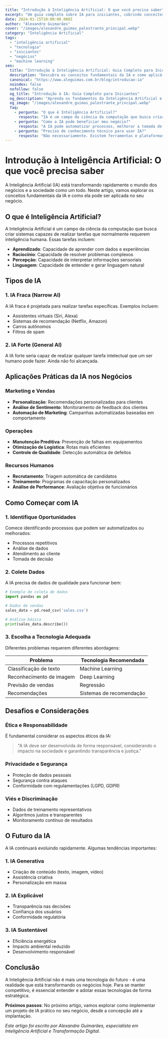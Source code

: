```yaml
---
title: "Introdução à Inteligência Artificial: O que você precisa saber"
excerpt: "Um guia completo sobre IA para iniciantes, cobrindo conceitos fundamentais e aplicações práticas no mundo dos negócios."
date: 2024-01-15T10:00:00.000Z
author: "Alexandre Guimarães"
cover: "/images/alexandre_guimas_palestrante_principal.webp"
category: "Inteligência Artificial"
tags:
  - "inteligência artificial"
  - "tecnologia"
  - "iniciantes"
  - "negócios"
  - "machine learning"
seo:
  title: "Introdução à Inteligência Artificial: Guia Completo para Iniciantes"
  description: "Descubra os conceitos fundamentais da IA e como aplicá-la no seu negócio. Guia prático com exemplos reais e casos de uso."
  canonical: "https://www.aleguimas.com.br/blog/introducao-ia"
  noindex: false
  nofollow: false
  og_title: "Introdução à IA: Guia Completo para Iniciantes"
  og_description: "Aprenda os fundamentos da Inteligência Artificial e como transformar seu negócio com IA."
  og_image: "/images/alexandre_guimas_palestrante_principal.webp"
  faq:
    - pergunta: "O que é Inteligência Artificial?"
      resposta: "IA é um campo da ciência da computação que busca criar sistemas capazes de realizar tarefas que normalmente requerem inteligência humana."
    - pergunta: "Como a IA pode beneficiar meu negócio?"
      resposta: "A IA pode automatizar processos, melhorar a tomada de decisão, personalizar experiências do cliente e otimizar operações."
    - pergunta: "Preciso de conhecimento técnico para usar IA?"
      resposta: "Não necessariamente. Existem ferramentas e plataformas que facilitam o uso de IA sem conhecimento técnico profundo."
---
```


# Introdução à Inteligência Artificial: O que você precisa saber

A Inteligência Artificial (IA) está transformando rapidamente o mundo dos negócios e a sociedade como um todo. Neste artigo, vamos explorar os conceitos fundamentais da IA e como ela pode ser aplicada no seu negócio.

## O que é Inteligência Artificial?

A Inteligência Artificial é um campo da ciência da computação que busca criar sistemas capazes de realizar tarefas que normalmente requerem inteligência humana. Essas tarefas incluem:

- **Aprendizado**: Capacidade de aprender com dados e experiências
- **Raciocínio**: Capacidade de resolver problemas complexos
- **Percepção**: Capacidade de interpretar informações sensoriais
- **Linguagem**: Capacidade de entender e gerar linguagem natural

## Tipos de IA

### 1. IA Fraca (Narrow AI)
A IA fraca é projetada para realizar tarefas específicas. Exemplos incluem:

- Assistentes virtuais (Siri, Alexa)
- Sistemas de recomendação (Netflix, Amazon)
- Carros autônomos
- Filtros de spam

### 2. IA Forte (General AI)
A IA forte seria capaz de realizar qualquer tarefa intelectual que um ser humano pode fazer. Ainda não foi alcançada.

## Aplicações Práticas da IA nos Negócios

### Marketing e Vendas
- **Personalização**: Recomendações personalizadas para clientes
- **Análise de Sentimento**: Monitoramento de feedback dos clientes
- **Automação de Marketing**: Campanhas automatizadas baseadas em comportamento

### Operações
- **Manutenção Preditiva**: Prevenção de falhas em equipamentos
- **Otimização de Logística**: Rotas mais eficientes
- **Controle de Qualidade**: Detecção automática de defeitos

### Recursos Humanos
- **Recrutamento**: Triagem automática de candidatos
- **Treinamento**: Programas de capacitação personalizados
- **Análise de Performance**: Avaliação objetiva de funcionários

## Como Começar com IA

### 1. Identifique Oportunidades
Comece identificando processos que podem ser automatizados ou melhorados:

- Processos repetitivos
- Análise de dados
- Atendimento ao cliente
- Tomada de decisão

### 2. Colete Dados
A IA precisa de dados de qualidade para funcionar bem:

```python
# Exemplo de coleta de dados
import pandas as pd

# Dados de vendas
sales_data = pd.read_csv('sales.csv')

# Análise básica
print(sales_data.describe())
```

### 3. Escolha a Tecnologia Adequada
Diferentes problemas requerem diferentes abordagens:

| Problema | Tecnologia Recomendada |
|----------|----------------------|
| Classificação de texto | Machine Learning |
| Reconhecimento de imagem | Deep Learning |
| Previsão de vendas | Regressão |
| Recomendações | Sistemas de recomendação |

## Desafios e Considerações

### Ética e Responsabilidade
É fundamental considerar os aspectos éticos da IA:

> "A IA deve ser desenvolvida de forma responsável, considerando o impacto na sociedade e garantindo transparência e justiça."

### Privacidade e Segurança
- Proteção de dados pessoais
- Segurança contra ataques
- Conformidade com regulamentações (LGPD, GDPR)

### Viés e Discriminação
- Dados de treinamento representativos
- Algoritmos justos e transparentes
- Monitoramento contínuo de resultados

## O Futuro da IA

A IA continuará evoluindo rapidamente. Algumas tendências importantes:

### 1. IA Generativa
- Criação de conteúdo (texto, imagem, vídeo)
- Assistência criativa
- Personalização em massa

### 2. IA Explicável
- Transparência nas decisões
- Confiança dos usuários
- Conformidade regulatória

### 3. IA Sustentável
- Eficiência energética
- Impacto ambiental reduzido
- Desenvolvimento responsável

## Conclusão

A Inteligência Artificial não é mais uma tecnologia do futuro - é uma realidade que está transformando os negócios hoje. Para se manter competitivo, é essencial entender e adotar essas tecnologias de forma estratégica.

**Próximos passos**: No próximo artigo, vamos explorar como implementar um projeto de IA prático no seu negócio, desde a concepção até a implantação.

*Este artigo foi escrito por Alexandre Guimarães, especialista em Inteligência Artificial e Transformação Digital.*
